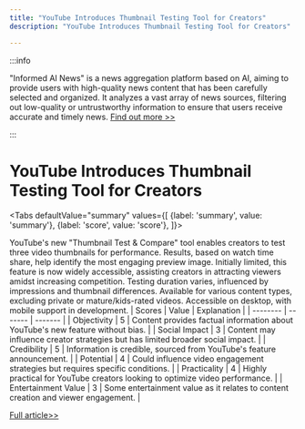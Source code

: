 ```yaml
---
title: "YouTube Introduces Thumbnail Testing Tool for Creators"
description: "YouTube Introduces Thumbnail Testing Tool for Creators"

---
```



:::info

"Informed AI News" is a news aggregation platform based on AI, aiming to provide users with high-quality news content that has been carefully selected and organized. It analyzes a vast array of news sources, filtering out low-quality or untrustworthy information to ensure that users receive accurate and timely news.  [Find out more >>](/docs/guides)

:::

# YouTube Introduces Thumbnail Testing Tool for Creators


<Tabs
	defaultValue="summary"
	values={[
	{label: 'summary', value: 'summary'},
	{label: 'score', value: 'score'},
]}>
<TabItem value="summary">


YouTube's new "Thumbnail Test & Compare" tool enables creators to test three video thumbnails for performance. Results, based on watch time share, help identify the most engaging preview image. Initially limited, this feature is now widely accessible, assisting creators in attracting viewers amidst increasing competition. Testing duration varies, influenced by impressions and thumbnail differences. Available for various content types, excluding private or mature/kids-rated videos. Accessible on desktop, with mobile support in development.
</TabItem>
<TabItem value="score">
	| Scores     | Value   | Explanation |
	| -------- | ------- | ------- |
	| Objectivity  | 5    | Content provides factual information about YouTube's new feature without bias.    |
	| Social Impact | 3     | Content may influence creator strategies but has limited broader social impact.    |
	| Credibility    | 5    | Information is credible, sourced from YouTube's feature announcement.    |
	| Potential    | 4    | Could influence video engagement strategies but requires specific conditions.    |
	| Practicality    | 4    | Highly practical for YouTube creators looking to optimize video performance.    |
	| Entertainment Value    | 3    | Some entertainment value as it relates to content creation and viewer engagement.    |
</TabItem>
</Tabs>

[Full article>>](https://techcrunch.com/2024/06/12/youtube-creators-can-test-multiple-video-thumbnails/)
